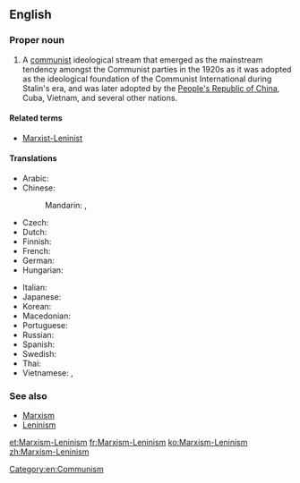 ==English==
{{wikipedia}}

===Proper noun===
{{en-proper noun}}

# A [[communist]] ideological stream that emerged as the mainstream tendency amongst the Communist parties in the 1920s as it was adopted as the ideological foundation of the Communist International during Stalin's era, and was later adopted by the [[People's Republic of China]], Cuba, Vietnam, and several other nations.

====Related terms====
* [[Marxist-Leninist]]

====Translations====
{{trans-top|communist ideological stream}}
* Arabic: {{t|ar|مَارْكْسِيَّة-لِينِينِيَّة|f|tr=marksiyya-lininiyya}}
* Chinese:
*: Mandarin: {{t|cmn|馬克思列寧主義|sc=Hani}}, {{t+|cmn|马克思列宁主义|tr=Mǎkèsī-Lièníngzhǔyì|sc=Hani}}
* Czech: {{t|cs|marxismus-leninismus|m}}
* Dutch: {{t|nl|marxisme-leninisme|n}}
* Finnish: {{t+|fi|marxismi-leninismi}}
* French: {{t+|fr|marxisme-léninisme|m}}
* German: {{t|de|Marxismus-Leninismus|m}}
* Hungarian: {{t|hu|marxizmus–leninizmus}}
{{trans-mid}}
* Italian: {{t|it|marxismo-leninismo|m}}
* Japanese: {{t|ja|マルクス・レーニン主義|tr=Marukusu-Rēnin-shugi|sc=Jpan}}
* Korean: {{t|ko|마르크스-레닌주의|tr=Mareukeuseu-Lenin-juui|sc=Kore}}
* Macedonian: {{t|mk|марксизам-ленинизам|m|tr=marksízam-leninízam}}
* Portuguese: {{t|pt|marxismo-leninismo|m}}
* Russian: {{t+|ru|марксизм-ленинизм|m|tr=markízm-leninízm}}
* Spanish: {{t+|es|marxismo-leninismo|m}}
* Swedish: {{t|sv|marxism-leninism|c}}
* Thai: {{t|th|ลัทธิมาร์ก-เลนิน|tr=láttí màak-laynin|sc=Thai}}
* Vietnamese: {{t|vi|chủ nghĩa Marx-Lenin}}, {{t|vi|chủ nghĩa Mác-Lênin}}
{{trans-bottom}}

===See also===
* [[Marxism]]
* [[Leninism]]

[[Category:en:Communism]]

[[et:Marxism-Leninism]]
[[fr:Marxism-Leninism]]
[[ko:Marxism-Leninism]]
[[zh:Marxism-Leninism]]